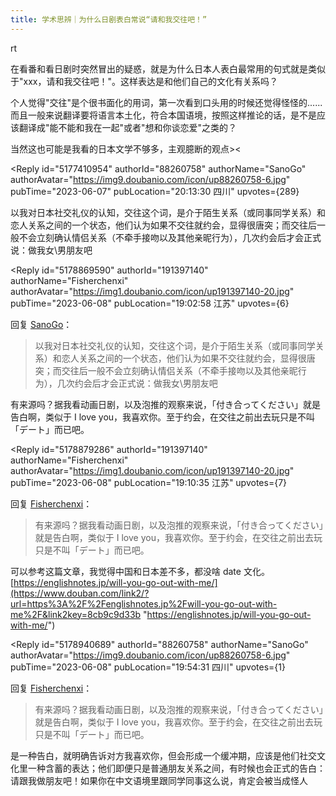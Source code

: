 ```yaml
---
title: 学术思辨｜为什么日剧表白常说“请和我交往吧！”
---
```



<Forum groupName="古怪问题研究中心" groupUrl="https://www.douban.com/group/philosophasters/" archivedAt="2025-05-16T14:29:04.360Z">
  <Post
    id="289614360"
    title="学术思辨｜为什么日剧表白常说“请和我交往吧！”"
    url="https://www.douban.com/group/topic/289614360/?_spm_id=MTgxMjQ2OTcy"
    pubTime="2023-06-18"
    highlightUserId="191397140"
  >
rt

在看番和看日剧时突然冒出的疑惑，就是为什么日本人表白最常用的句式就是类似于"xxx，请和我交往吧！"。这样表达是和他们自己的文化有关系吗？

个人觉得"交往"是个很书面化的用词，第一次看到口头用的时候还觉得怪怪的......而且一般来说翻译要将语言本土化，符合本国语境，按照这样推论的话，是不是应该翻译成"能不能和我在一起"或者"想和你谈恋爱"之类的？

当然这也可能是我看的日本文学不够多，主观臆断的观点\>\<

<Reply
  id="5177410954"
  authorId="88260758"
  authorName="SanoGo"
  authorAvatar="https://img9.doubanio.com/icon/up88260758-6.jpg"
  pubTime="2023-06-07"
  pubLocation="20:13:30 四川"
  upvotes={289}
>
以我对日本社交礼仪的认知，交往这个词，是介于陌生关系（或同事同学关系）和恋人关系之间的一个状态，他们认为如果不交往就约会，显得很唐突；而交往后一般不会立刻确认情侣关系（不牵手接吻以及其他亲昵行为），几次约会后才会正式说：做我女\\男朋友吧
</Reply>

<Reply
  id="5178869590"
  authorId="191397140"
  authorName="Fisherchenxi"
  authorAvatar="https://img1.doubanio.com/icon/up191397140-20.jpg"
  pubTime="2023-06-08"
  pubLocation="19:02:58 江苏"
  upvotes={6}
>
回复 [SanoGo](https://www.douban.com/people/88260758/)：
 > 以我对日本社交礼仪的认知，交往这个词，是介于陌生关系（或同事同学关系）和恋人关系之间的一个状态，他们认为如果不交往就约会，显得很唐突；而交往后一般不会立刻确认情侣关系（不牵手接吻以及其他亲昵行为），几次约会后才会正式说：做我女\\男朋友吧

有来源吗？据我看动画日剧，以及泡推的观察来说，「付き合ってください」就是告白啊，类似于
I love
you，我喜欢你。至于约会，在交往之前出去玩只是不叫「デート」而已吧。
</Reply>

<Reply
  id="5178879286"
  authorId="191397140"
  authorName="Fisherchenxi"
  authorAvatar="https://img1.doubanio.com/icon/up191397140-20.jpg"
  pubTime="2023-06-08"
  pubLocation="19:10:35 江苏"
  upvotes={7}
>
回复 [Fisherchenxi](https://www.douban.com/people/191397140/)：
 > 有来源吗？据我看动画日剧，以及泡推的观察来说，「付き合ってください」就是告白啊，类似于
> I love
> you，我喜欢你。至于约会，在交往之前出去玩只是不叫「デート」而已吧。

可以参考这篇文章，我觉得中国和日本差不多，都没啥 date 文化。
[https://englishnotes.jp/will-you-go-out-with-me/](https://www.douban.com/link2/?url=https%3A%2F%2Fenglishnotes.jp%2Fwill-you-go-out-with-me%2F&link2key=8cb9c9d33b "https://englishnotes.jp/will-you-go-out-with-me/")
</Reply>

<Reply
  id="5178940689"
  authorId="88260758"
  authorName="SanoGo"
  authorAvatar="https://img9.doubanio.com/icon/up88260758-6.jpg"
  pubTime="2023-06-08"
  pubLocation="19:54:31 四川"
  upvotes={1}
>
回复 [Fisherchenxi](https://www.douban.com/people/191397140/)：
 > 有来源吗？据我看动画日剧，以及泡推的观察来说，「付き合ってください」就是告白啊，类似于
> I love
> you，我喜欢你。至于约会，在交往之前出去玩只是不叫「デート」而已吧。

是一种告白，就明确告诉对方我喜欢你，但会形成一个缓冲期，应该是他们社交文化里一种含蓄的表达；他们即便只是普通朋友关系之间，有时候也会正式的告白：请跟我做朋友吧！如果你在中文语境里跟同学同事这么说，肯定会被当成怪人
</Reply>
  </Post>
</Forum>
